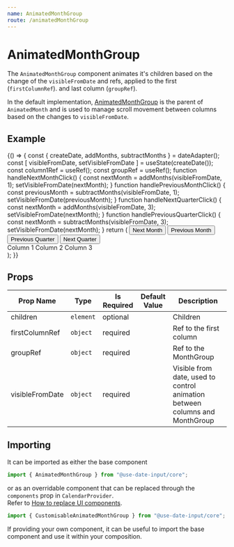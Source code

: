 ```yaml
---
name: AnimatedMonthGroup
route: /animatedMonthGroup
---
```


# AnimatedMonthGroup
The `AnimatedMonthGroup` component animates it's children based on the change of the `visibleFromDate` and refs, applied to the first (`firstColumnRef`). and last column (`groupRef`).

In the default implementation, [AnimatedMonthGroup](https://mark-tate.github.io/use-date-input/animatedMonthGroup) is the parent of `AnimatedMonth` and is used to manage
scroll movement between columns based on the changes to `visibleFromDate`.

## Example
<Playground>
{() => {
    const { createDate, addMonths, subtractMonths } = dateAdapter();
    const [ visibleFromDate, setVisibleFromDate ] = useState(createDate());
    const column1Ref = useRef();
    const groupRef = useRef();
    function handleNextMonthClick() {
        const nextMonth = addMonths(visibleFromDate, 1);
        setVisibleFromDate(nextMonth);
    }
    function handlePreviousMonthClick() {
        const previousMonth = subtractMonths(visibleFromDate, 1);
        setVisibleFromDate(previousMonth);
    }
    function handleNextQuarterClick() {
        const nextMonth = addMonths(visibleFromDate, 3);
        setVisibleFromDate(nextMonth);
    }
    function handlePreviousQuarterClick() {
        const nextMonth = subtractMonths(visibleFromDate, 3);
        setVisibleFromDate(nextMonth);
    }
    return (
        <CalendarProvider adapter={dateAdapter} numOfColumns={3}>
            <ButtonBar>
                <Button onClick={handleNextMonthClick}>Next Month</Button>
                <Button onClick={handlePreviousMonthClick}>Previous Month</Button>              
                <Button onClick={handlePreviousQuarterClick}>Previous Quarter</Button>
                <Button onClick={handleNextQuarterClick}>Next Quarter</Button>
            </ButtonBar>
            <div style={{ width: "600px"}}>
                <AnimatedMonthGroup firstColumnRef={column1Ref} groupRef={groupRef} visibleFromDate={visibleFromDate}>
                    <div ref={groupRef}>
                        <AddYourComponentHere style={{display: "inline-flex"}} ref={column1Ref}>Column 1</AddYourComponentHere>
                        <AddYourComponentHere style={{display: "inline-flex"}} >Column 2</AddYourComponentHere>
                        <AddYourComponentHere style={{display: "inline-flex"}} >Column 3</AddYourComponentHere>
                    </div>
                </AnimatedMonthGroup>
            </div>
        </CalendarProvider>
    );
}}
</Playground>

## Props
| Prop Name | Type | Is Required | Default Value | Description |
|-|-|-|-|-|
| children| `element`| optional| | Children|
| firstColumnRef| `object`| required| | Ref to the first column|
| groupRef| `object`| required| | Ref to the MonthGroup|
| visibleFromDate| `object`| required| | Visible from date, used to control animation between columns and MonthGroup|

## Importing
It can be imported as either the base component

```javascript
import { AnimatedMonthGroup } from "@use-date-input/core";
```

or as an overridable component that can be replaced through the `components` prop in `CalendarProvider`.  
Refer to [How to replace UI components](https://mark-tate.github.io/use-date-input/theming#how-to-replace-ui-components).

```javascript
import { CustomisableAnimatedMonthGroup } from "@use-date-input/core";
```

If providing your own component, it can be useful to import the base component and use it within your composition.  
